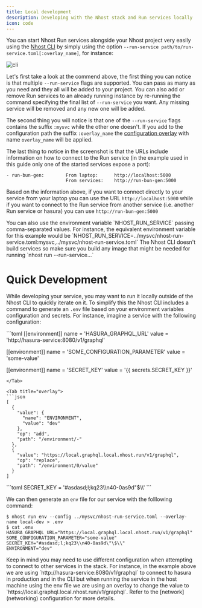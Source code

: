 ```yaml
---
title: Local development
description: Developing with the Nhost stack and Run services locally
icon: code
---
```


You can start Nhost Run services alongside your Nhost project very easily using the [Nhost CLI](/guides/cli/local-development) by simply using the option `--run-service path/to/run-service.toml[:overlay_name]`, for instance:

![cli](/images/guides/run/local_development_1.png)

Let's first take a look at the commend above, the first thing you can notice is that multiple `--run-service` flags are supported. You can pass as many as you need and they all will be added to your project. You can also add or remove Run services to an already running instance by re-running the command specifying the final list of `--run-service` you want. Any missing service will be removed and any new one will be added.

The second thing you will notice is that one of the `--run-service` flags contains the suffix `:mysvc` while the other one doesn't. If you add to the configuration path the suffix `:overlay_name` the [configuration overlay](configuration-overlays) with name `overlay_name` will be applied.

The last thing to notice in the screenshot is that the URLs include information on how to connect to the Run service (in the example used in this guide only one of the started services expose a port):

```
- run-bun-gen:        From laptop:      http://localhost:5000
                      From services:    http://run-bun-gen:5000
```

Based on the information above, if you want to connect directly to your service from your laptop you can use the URL `http://localhost:5000` while if you want to connect to the Run service from another service (i.e. another Run service or hasura) you can use `http://run-bun-gen:5000`

<Note>
  You can also use the environment variable `NHOST_RUN_SERVICE` passing comma-separated values. For
  instance, the equivalent environment variable for this example would be
  `NHOST_RUN_SERVICE=../mysvc/nhost-run-service.toml:mysvc,../mysvc/nhost-run-service.toml`
</Note>

<Warning>
  The Nhost CLI doesn't build services so make sure you build any image that might be needed for
  running `nhost run --run-service...`
</Warning>

# Quick Development

While developing your service, you may want to run it locally outside of the Nhost CLI to quickly iterate on it. To simplify this the Nhost CLI includes a command to generate an `.env` file based on your environment variables configuration and secrets. For instance, imagine a service with the following configuration:

<Tabs>
<Tab title="run-service.toml">
```toml
[[environment]]
name = 'HASURA_GRAPHQL_URL'
value = 'http://hasura-service:8080/v1/graphql'

[[environment]]
name = 'SOME_CONFIGURATION_PARAMETER'
value = 'some-value'

[[environment]]
name = 'SECRET_KEY'
value = '{{ secrets.SECRET_KEY }}'

````
</Tab>

<Tab title="overlay">
```json
[
  {
    "value": {
      "name": "ENVIRONMENT",
      "value": "dev"
    },
    "op": "add",
    "path": "/environment/-"
  },
  {
    "value": "https://local.graphql.local.nhost.run/v1/graphql",
    "op": "replace",
    "path": "/environment/0/value"
  }
]
````

</Tab>
<Tab title=".secrets">
```toml
SECRET_KEY = '#asdasd;l;kq23\\n40-0as9d"$\\'
```
</Tab>
</Tabs>

We can then generate an `env` file for our service with the folllowing command:

```
$ nhost run env --config ../mysvc/nhost-run-service.toml --overlay-name local-dev > .env
$ cat .env
HASURA_GRAPHQL_URL="https://local.graphql.local.nhost.run/v1/graphql"
SOME_CONFIGURATION_PARAMETER="some-value"
SECRET_KEY="#asdasd;l;kq23\\n40-0as9d\"\$\\"
ENVIRONMENT="dev"
```

<Warning>
  Keep in mind you may need to use different configuration when attempting to connect to other
  services in the stack. For instance, in the example above we are using
  `http://hasura-service:8080/v1/graphql` to connect to hasura in production and in the CLI but when
  running the service in the host machine using the env file we are using an overlay to change the
  value to `https://local.graphql.local.nhost.run/v1/graphql`. Refer to the [network](networking)
  configuration for more details.
</Warning>
